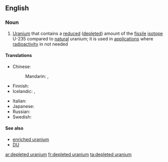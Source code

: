 ==English==

===Noun===
{{wikipedia}}
{{en-noun|-}}

# [[uranium|Uranium]] that contains a [[reduced]] ([[depleted]]) amount of the [[fissile]] [[isotope]] U-235 compared to [[natural]] uranium; it is used in [[application]]s where [[radioactivity]] in not needed

====Translations====
{{trans-top|uranium that contains reduced U-235}}
* Chinese:
*: Mandarin: {{t-|cmn|貧鈾|sc=Hani}}, {{t-|cmn|贫铀|tr=pínyóu|sc=Hani}}
* Finnish: {{t-|fi|köyhdytetty uraani}}
* Icelandic: {{t|is|sneytt úran|n}}, {{t|is|rýrt úran|n}}
{{trans-mid}}
* Italian: {{t-|it|uranio impoverito|m}}
* Japanese: {{t|ja|劣化ウラン|tr=rekka uran}}
* Russian: {{t|ru|обеднённый уран|m|sc=Cyrl|tr=obednjónnyj urán|alt=обеднённый ура́н}}
* Swedish: {{t|sv|utarmat uran|n}}
{{trans-bottom}}

====See also====
* [[enriched uranium]]
* [[DU]]

[[ar:depleted uranium]]
[[fr:depleted uranium]]
[[ta:depleted uranium]]